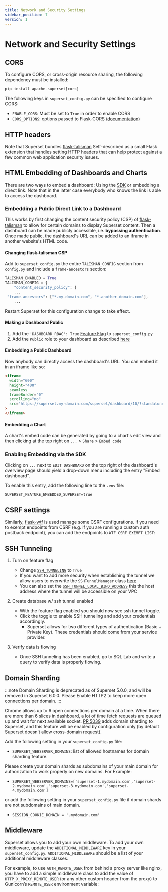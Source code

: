 ```yaml
---
title: Network and Security Settings
sidebar_position: 7
version: 1
---
```


# Network and Security Settings

## CORS

To configure CORS, or cross-origin resource sharing, the following dependency must be installed:

```python
pip install apache-superset[cors]
```

The following keys in `superset_config.py` can be specified to configure CORS:

- `ENABLE_CORS`: Must be set to `True` in order to enable CORS
- `CORS_OPTIONS`: options passed to Flask-CORS
  ([documentation](https://flask-cors.readthedocs.io/en/latest/api.html#extension))

## HTTP headers

Note that Superset bundles [flask-talisman](https://pypi.org/project/talisman/)
Self-described as a small Flask extension that handles setting HTTP headers that can help
protect against a few common web application security issues.

## HTML Embedding of Dashboards and Charts

There are two ways to embed a dashboard: Using the [SDK](https://www.npmjs.com/package/@superset-ui/embedded-sdk) or embedding a direct link. Note that in the latter case everybody who knows the link is able to access the dashboard.

### Embedding a Public Direct Link to a Dashboard

This works by first changing the content security policy (CSP) of [flask-talisman](https://github.com/GoogleCloudPlatform/flask-talisman) to allow for certain domains to display Superset content. Then a dashboard can be made publicly accessible, i.e. **bypassing authentication**. Once made public, the dashboard's URL can be added to an iframe in another website's HTML code.

#### Changing flask-talisman CSP

Add to `superset_config.py` the entire `TALISMAN_CONFIG` section from `config.py` and include a `frame-ancestors` section:

```python
TALISMAN_ENABLED = True
TALISMAN_CONFIG = {
    "content_security_policy": {
    ...
 "frame-ancestors": ["*.my-domain.com", "*.another-domain.com"],
    ...
```

Restart Superset for this configuration change to take effect.

#### Making a Dashboard Public

1. Add the `'DASHBOARD_RBAC': True` [Feature Flag](https://github.com/apache/superset/blob/master/RESOURCES/FEATURE_FLAGS.md) to `superset_config.py`
2. Add the `Public` role to your dashboard as described [here](https://superset.apache.org/docs/using-superset/creating-your-first-dashboard/#manage-access-to-dashboards)

#### Embedding a Public Dashboard

Now anybody can directly access the dashboard's URL. You can embed it in an iframe like so:

```html
<iframe
  width="600"
  height="400"
  seamless
  frameBorder="0"
  scrolling="no"
  src="https://superset.my-domain.com/superset/dashboard/10/?standalone=1&height=400"
>
</iframe>
```

#### Embedding a Chart

A chart's embed code can be generated by going to a chart's edit view and then clicking at the top right on `...` > `Share` > `Embed code`

### Enabling Embedding via the SDK

Clicking on `...` next to `EDIT DASHBOARD` on the top right of the dashboard's overview page should yield a drop-down menu including the entry "Embed dashboard".

To enable this entry, add the following line to the `.env` file:

```text
SUPERSET_FEATURE_EMBEDDED_SUPERSET=true
```

## CSRF settings

Similarly, [flask-wtf](https://flask-wtf.readthedocs.io/en/0.15.x/config/) is used manage
some CSRF configurations. If you need to exempt endpoints from CSRF (e.g. if you are
running a custom auth postback endpoint), you can add the endpoints to `WTF_CSRF_EXEMPT_LIST`:

## SSH Tunneling

1. Turn on feature flag
    - Change [`SSH_TUNNELING`](https://github.com/apache/superset/blob/eb8386e3f0647df6d1bbde8b42073850796cc16f/superset/config.py#L489) to `True`
    - If you want to add more security when establishing the tunnel we allow users to overwrite the `SSHTunnelManager` class [here](https://github.com/apache/superset/blob/eb8386e3f0647df6d1bbde8b42073850796cc16f/superset/config.py#L507)
    - You can also set the [`SSH_TUNNEL_LOCAL_BIND_ADDRESS`](https://github.com/apache/superset/blob/eb8386e3f0647df6d1bbde8b42073850796cc16f/superset/config.py#L508) this the host address where the tunnel will be accessible on your VPC

2. Create database w/ ssh tunnel enabled
    - With the feature flag enabled you should now see ssh tunnel toggle.
    - Click the toggle to enable SSH tunneling and add your credentials accordingly.
        - Superset allows for two different types of authentication (Basic + Private Key). These credentials should come from your service provider.

3. Verify data is flowing
    - Once SSH tunneling has been enabled, go to SQL Lab and write a query to verify data is properly flowing.

## Domain Sharding

:::note
Domain Sharding is deprecated as of Superset 5.0.0, and will be removed in Superset 6.0.0. Please Enable HTTP2 to keep more open connections per domain.
:::

Chrome allows up to 6 open connections per domain at a time. When there are more than 6 slices in
dashboard, a lot of time fetch requests are queued up and wait for next available socket.
[PR 5039](https://github.com/apache/superset/pull/5039) adds domain sharding to Superset,
and this feature will be enabled by configuration only (by default Superset doesn’t allow
cross-domain request).

Add the following setting in your `superset_config.py` file:

- `SUPERSET_WEBSERVER_DOMAINS`: list of allowed hostnames for domain sharding feature.

Please create your domain shards as subdomains of your main domain for authorization to
work properly on new domains. For Example:

- `SUPERSET_WEBSERVER_DOMAINS=['superset-1.mydomain.com','superset-2.mydomain.com','superset-3.mydomain.com','superset-4.mydomain.com']`

or add the following setting in your `superset_config.py` file if domain shards are not subdomains of main domain.

- `SESSION_COOKIE_DOMAIN = '.mydomain.com'`

## Middleware

Superset allows you to add your own middleware. To add your own middleware, update the
`ADDITIONAL_MIDDLEWARE` key in your `superset_config.py`. `ADDITIONAL_MIDDLEWARE` should be a list
of your additional middleware classes.

For example, to use `AUTH_REMOTE_USER` from behind a proxy server like nginx, you have to add a
simple middleware class to add the value of `HTTP_X_PROXY_REMOTE_USER` (or any other custom header
from the proxy) to Gunicorn’s `REMOTE_USER` environment variable:
